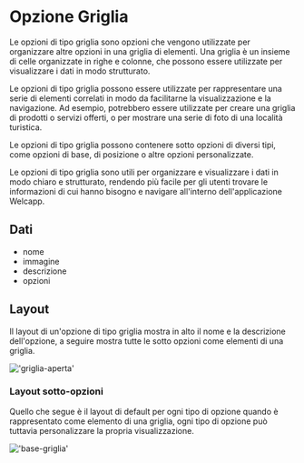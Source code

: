 
# Opzione Griglia

Le opzioni di tipo griglia sono opzioni che vengono utilizzate per organizzare altre opzioni in una griglia di elementi. Una griglia è un insieme di celle organizzate in righe e colonne, che possono essere utilizzate per visualizzare i dati in modo strutturato.

Le opzioni di tipo griglia possono essere utilizzate per rappresentare una serie di elementi correlati in modo da facilitarne la visualizzazione e la navigazione. Ad esempio, potrebbero essere utilizzate per creare una griglia di prodotti o servizi offerti, o per mostrare una serie di foto di una località turistica.

Le opzioni di tipo griglia possono contenere sotto opzioni di diversi tipi, come opzioni di base, di posizione o altre opzioni personalizzate.

Le opzioni di tipo griglia sono utili per organizzare e visualizzare i dati in modo chiaro e strutturato, rendendo più facile per gli utenti trovare le informazioni di cui hanno bisogno e navigare all'interno dell'applicazione Welcapp.

## Dati

- nome
- immagine
- descrizione
- opzioni

## Layout

Il layout di un'opzione di tipo griglia mostra in alto il nome e la descrizione dell'opzione,
a seguire mostra tutte le sotto opzioni come elementi di una griglia.

!['griglia-aperta'](/images/opzioni/griglia-aperta.png)

### Layout sotto-opzioni

Quello che segue è il layout di default per ogni tipo di opzione quando è
rappresentato come elemento di una griglia, ogni tipo di opzione può tuttavia
personalizzare la propria visualizzazione.

!['base-griglia'](/images/opzioni/base-griglia.png)
